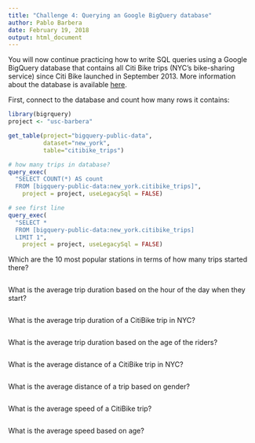 ```yaml
---
title: "Challenge 4: Querying an Google BigQuery database"
author: Pablo Barbera
date: February 19, 2018
output: html_document
---
```


You will now continue practicing how to write SQL queries using a Google BigQuery database that contains all Citi Bike trips (NYC's bike-sharing service) since Citi Bike launched in September 2013. More information about the database is available [here](
https://cloud.google.com/bigquery/public-data/nyc-citi-bike).

First, connect to the database and count how many rows it contains:

```r
library(bigrquery)
project <- "usc-barbera"

get_table(project="bigquery-public-data",
          dataset="new_york",
          table="citibike_trips")

# how many trips in database?
query_exec(
  "SELECT COUNT(*) AS count
  FROM [bigquery-public-data:new_york.citibike_trips]",
	project = project, useLegacySql = FALSE)

# see first line
query_exec(
  "SELECT *
  FROM [bigquery-public-data:new_york.citibike_trips]
  LIMIT 1",
	project = project, useLegacySql = FALSE)
```

Which are the 10 most popular stations in terms of how many trips started there?

```r

```

What is the average trip duration based on the hour of the day when they start?

```r

```

What is the average trip duration of a CitiBike trip in NYC?

```r

```

What is the average trip duration based on the age of the riders?

```r

```

What is the average distance of a CitiBike trip in NYC?

```r

```

What is the average distance of a trip based on gender?

```r

```

What is the average speed of a CitiBike trip?

```r

```

What is the average speed based on age?

```r

```

